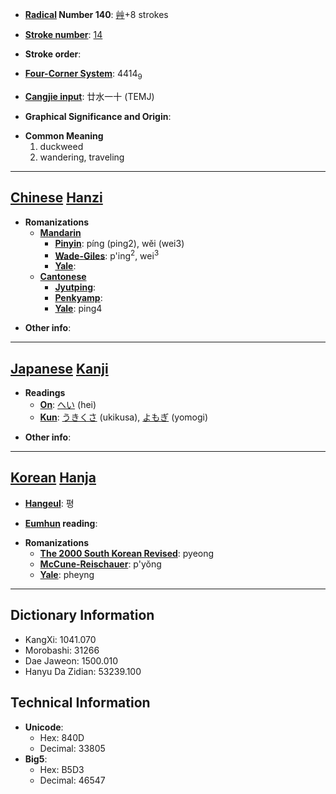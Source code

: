 * '''[[Wiktionary:Chinese radical index| Radical]] Number 140''': [[Wiktionary:Chinese radical index 艸|艸]]+8 strokes

* '''[[Wiktionary:Chinese total strokes index|Stroke number]]''': [[Wiktionary:Chinese total strokes index 14|14]]

* '''Stroke order''': 

* '''[[Wiktionary:Chinese four corner index|Four-Corner System]]''': 4414<sub>9</sub>

* '''[[Wiktionary:Chinese Cangjie index|Cangjie input]]''': 廿水一十 (TEMJ)

* '''Graphical Significance and Origin''': 

* '''Common Meaning'''
*#duckweed
*# wandering, traveling


----

== [[Chinese]] [[Hanzi]] ==

* '''Romanizations'''
** '''[[Mandarin]]'''
*** '''[[Pinyin]]''': píng (ping2), wěi (wei3)
*** '''[[Wade-Giles]]''': p'ing<sup>2</sup>, wei<sup>3</sup>
*** '''[[Yale]]''': 
** '''[[Cantonese]]'''
*** '''[[Jyutping]]''':
*** '''[[Penkyamp]]''': 
*** '''[[Yale]]''': ping4

* '''Other info''': 

----

== [[Japanese]] [[Kanji]] ==

* '''Readings'''
** '''[[On]]''': [[へい]] (hei)
** '''[[Kun]]''': [[うきくさ]] (ukikusa), [[よもぎ]] (yomogi)

* '''Other info''':  

----

== [[Korean]] [[Hanja]] ==

* '''[[Hangeul]]''': 평

* '''[[Eumhun]] reading''': 

* '''Romanizations'''
** '''[[The 2000 South Korean Revised Romanization|The 2000 South Korean Revised]]''': pyeong
** '''[[McCune-Reischauer]]''': p'yŏng
** '''[[Yale]]''': pheyng

----

== Dictionary Information ==

* KangXi: 1041.070
* Morobashi: 31266
* Dae Jaweon: 1500.010
* Hanyu Da Zidian: 53239.100

== Technical Information ==

* '''Unicode''':
** Hex: 840D
** Decimal: 33805
* '''Big5''':
** Hex: B5D3
** Decimal: 46547